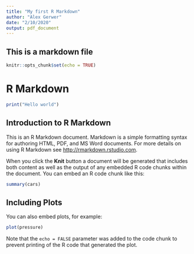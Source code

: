 ```yaml
---
title: "My first R Markdown"
author: "Alex Gerwer"
date: "2/10/2020"
output: pdf_document
---
```

## This is a markdown file
```r
knitr::opts_chunk$set(echo = TRUE)
```
# R Markdown
```r
print("Hello world")
```

## Introduction to R Markdown

This is an R Markdown document. Markdown is a simple formatting syntax for authoring HTML, PDF, and MS Word documents. For more details on using R Markdown see <http://rmarkdown.rstudio.com>.

When you click the **Knit** button a document will be generated that includes both content as well as the output of any embedded R code chunks within the document. You can embed an R code chunk like this:

```r
summary(cars)
```

## Including Plots

You can also embed plots, for example:

```r
plot(pressure)
```

Note that the `echo = FALSE` parameter was added to the code chunk to prevent printing of the R code that generated the plot.
